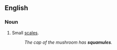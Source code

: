 ==English==

===Noun===
{{en-noun}}

# {{context|botany|mycology}} Small [[scale]]s.
#:''The cap of the mushroom has '''squamules'''.''